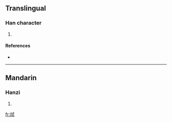 ==Translingual==

===Han character===
{{Han char|rn=86|rad=火|as=06|sn=10|four=9385<sub>0</sub>|canj=火戈心一 (FIPM)}}

# {{defn|Han|sort=火06}}

====References====
* {{Han ref|kx=0670.070|dkj=19001|hdz=32198.130|uh=70D2|ud=28882|bh=D272|bd=53874}}

----

==Mandarin==

===Hanzi===
{{cmn-hanzi|pin=[[shì]] ([[shi4]])|wg=shih<sup>4</sup>}}

# {{defn|Mandarin|sort=火06}}

[[fr:烒]]